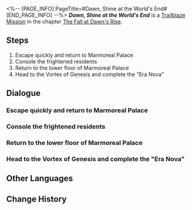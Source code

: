<%-- [PAGE_INFO]
PageTitle=#Dawn, Shine at the World's End#
[END_PAGE_INFO] --%>
{{Stub|Dialogue.}}
{{Mission Infobox
|id            = 1040411
|title         = 
|image         = <!--Mission Dawn, Shine at the World's End.png-->
|type          = Trailblaze
|event_name    = 
|chapter       = The Fall at Dawn's Rise
|requirements  = {{subst:void|<!--Unknown: {"Type":"Manual"}-->}}
|summary       = <!--official mission summary from Fate's Atlas-->
|characters    = Dan Heng; Determined Holy City Guard; Flame Reaver; Loyal Holy City Guard; Mem; Mnemosyne the Guard; Panicked Citizen; Phainon; Trailblazer; Zeph the Guard
|startLocation = [[Amphoreus]] - [["Fallen Twilight City" Okhema]]
|world         = Amphoreus
|area          = "Fallen Twilight City" Okhema
|prev          = 
|next          = 
|rewards       = Trailblaze EXP*1,400; Stellar Jade*180; Traveler's Guide*12; Refined Aether*12; Celestial Ambrosia*560; Lightless Dawncloud (Disk)*1 { text = ''Lightless Dawncloud'' }; Credit*180,000
}}
'''''Dawn, Shine at the World's End''''' is a [[Trailblaze Mission]] in the chapter [[The Fall at Dawn's Rise]].

==Steps==
# Escape quickly and return to Marmoreal Palace
# Console the frightened residents
# Return to the lower floor of Marmoreal Palace
# Head to the Vortex of Genesis and complete the "Era Nova"

<!--
==Gameplay Notes==

--><!--
==Trial Character==

-->
==Dialogue==
{{Stub Dialogue}}
===Escape quickly and return to Marmoreal Palace{{subst:void|<!--104041101-->}}===
{{Mission Description|type=trailblaze|location="Fallen Twilight City" Okhema|Black Tide Creatures, along with the Flame Reaver, are closing in step by step, yet Kephale's Coreflame remains nowhere to be found. We choose to trust Cipher, who was entrusted with the Coreflame, and keep running toward Marmoreal Palace.}}
{{Dialogue Start}}
:{{tx}}
{{Dialogue End}}

===Console the frightened residents{{subst:void|<!--104041133-->}}===
{{Mission Description|type=trailblaze|location="Fallen Twilight City" Okhema|update|Shielded by Castorice's power, Mydei buys us time against the Flame Reaver, enabling our escape from Dawncloud to Marmoreal Palace. Though this place too lies in ruins, we're relieved to find Okhema's residents unharmed under Hyacine's protection.<br />The Vortex of Genesis awaits just a short distance away &mdash; we must hasten our steps.}}
{{Dialogue Start}}
:{{tx}}
{{Dialogue End}}

===Return to the lower floor of Marmoreal Palace{{subst:void|<!--104041134-->}}===
{{Dialogue Start}}
:{{tx}}
{{Dialogue End}}

===Head to the Vortex of Genesis and complete the "Era Nova"{{subst:void|<!--104041107-->}}===
{{Mission Description|type=trailblaze|location="Fallen Twilight City" Okhema|update|The Flame Reaver stands before us once more, which can only mean...<br />Go now, (Trailblazer), help Phainon complete the "Era Nova"!}}
{{Dialogue Start}}
:{{tx}}
{{Dialogue End}}

==Other Languages==
{{Other Languages
|en   = Dawn, Shine at the World's End
|zhs  = 黎明啊，执耀于全世之终
|zht  = 黎明啊，執耀於全世之終
|ja   = 黎明よ、万象の終焉に輝きを
|ko   = 여명이여, 세계의 끝에서 빛나 주오
|es   = Amanecer, brilla en el fin del mundo
|fr   = Aube, rayonne au bout du monde
|ru   = О рассвет, озари конец мира
|th   = รุ่งอรุณเอ๋ย จงสาดส่องจุดจบของโลก
|vi   = Hỡi bình minh, hãy thắp sáng nơi tận cùng thế giới
|de   = O Morgenröte, du wirst über die Welt herrschen
|id   = Fajar, Bersinar di Akhir Dunia
|pt   = Aurora, Brilhe no Fim do Mundo
}}

==Change History==
{{Change History|3.3}}
